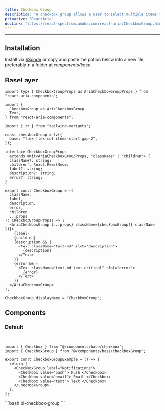 ```yaml
---
title: Checkbox Group
description: "A checkbox group allows a user to select multiple items from a list of options."
primative: "ReactAria"
docLink: "https://react-spectrum.adobe.com/react-aria/CheckboxGroup.html"
---
```


---


<MdxExample>
  <CheckboxGroupExample client:load />
</MdxExample>

## Installation

Install via [VScode](/docs/getting-started/vsc) or copy and paste the potion below into a new file, preferably in a folder at _components/base_.

## BaseLayer

<BaseLayer>
<Fragment slot="contentSlot">

```tsx
import type { CheckboxGroupProps as AriaCheckboxGroupProps } from "react-aria-components";

import {
  CheckboxGroup as AriaCheckboxGroup,
  Text,
} from "react-aria-components";

import { tv } from "tailwind-variants";

const checkboxGroup = tv({
  base: "flex flex-col items-start gap-2",
});

interface CheckboxGroupProps
  extends Omit<AriaCheckboxGroupProps, "className" | "children"> {
  className?: string;
  children?: React.ReactNode;
  label?: string;
  description?: string;
  error?: string;
}

export const CheckboxGroup = ({
  className,
  label,
  description,
  error,
  children,
  ...props
}: CheckboxGroupProps) => (
  <AriaCheckboxGroup {...props} className={checkboxGroup({ className })}>
    {label}
    {children}
    {description && (
      <Text className="text-md" slot="description">
        {description}
      </Text>
    )}
    {error && (
      <Text className="text-md text-critical" slot="error">
        {error}
      </Text>
    )}
  </AriaCheckboxGroup>
);

CheckboxGroup.displayName = "CheckboxGroup";
```

</Fragment>

</BaseLayer>

## Components

### Default

<MdxExample>
  <CheckboxGroupExample client:load />
</MdxExample>

<br />

<DemoTabs>
  <Fragment slot="react">

```tsx
import { Checkbox } from "@/components/base/checkbox";
import { CheckboxGroup } from "@/components/base/checkboxGroup";

export const CheckboxGroupExample = () => {
  return (
    <CheckboxGroup label="Notifications">
      <Checkbox value="push"> Push </Checkbox>
      <Checkbox value="email"> Email </Checkbox>
      <Checkbox value="text"> Text </Checkbox>
    </CheckboxGroup>
  );
};
```

</Fragment>

<Fragment slot="vsc">
```bash
bl-checkbox-group
```
</Fragment>
</DemoTabs>

